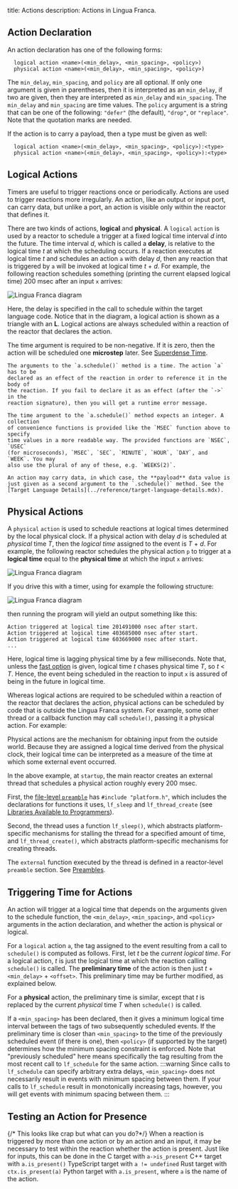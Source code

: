 title: Actions
description: Actions in Lingua Franca.

## Action Declaration

An action declaration has one of the following forms:

```lf
  logical action <name>(<min_delay>, <min_spacing>, <policy>)
  physical action <name>(<min_delay>, <min_spacing>, <policy>)
```

The `min_delay`, `min_spacing`, and `policy` are all optional.
If only one argument is given in parentheses, then it is interpreted as an `min_delay`,
if two are given, then they are interpreted as `min_delay` and `min_spacing`.
The `min_delay` and `min_spacing` are time values.
The `policy` argument is a string that can be one of the following:
`"defer"` (the default), `"drop"`, or `"replace"`. Note that the quotation marks are needed.


If the action is to carry a payload, then a type must be given as well:

```lf
  logical action <name>(<min_delay>, <min_spacing>, <policy>):<type>
  physical action <name>(<min_delay>, <min_spacing>, <policy>):<type>
```


## Logical Actions

Timers are useful to trigger reactions once or periodically. Actions are used to trigger reactions more irregularly. An action, like an output or input port, can carry data, but unlike a port, an action is visible only within the reactor that defines it.

There are two kinds of actions, **logical** and **physical**. A `logical` `action` is used by a reactor to schedule a trigger at a fixed logical time interval _d_ into the future. The time interval _d_, which is called a **delay**, is relative to the logical time _t_ at which the scheduling occurs. If a reaction executes at logical time _t_ and schedules an action `a` with delay _d_, then any reaction that is triggered by `a` will be invoked at logical time _t_ + _d_. For example, the following reaction schedules something (printing the current elapsed logical time) 200 msec after an input `x` arrives:



![Lingua Franca diagram](./../assets/images/diagrams/Schedule.svg)

Here, the delay is specified in the call to schedule within the target language code. Notice that in the diagram, a logical action is shown as a triangle with an **L**. Logical actions are always scheduled within a reaction of the reactor that declares the action.

The time argument is required to be non-negative. If it is zero, then the action will be scheduled one **microstep** later. See [Superdense Time](../writing-reactors/superdense-time.mdx).



    The arguments to the `a.schedule()` method is a time. The action `a` has to be
    declared as an effect of the reaction in order to reference it in the body of
    the reaction. If you fail to declare it as an effect (after the `->` in the
    reaction signature), then you will get a runtime error message.

    The time argument to the `a.schedule()` method expects an integer. A collection
    of convenience functions is provided like the `MSEC` function above to specify
    time values in a more readable way. The provided functions are `NSEC`, `USEC`
    (for microseconds), `MSEC`, `SEC`, `MINUTE`, `HOUR`, `DAY`, and `WEEK`. You may
    also use the plural of any of these, e.g. `WEEKS(2)`.

    An action may carry data, in which case, the **payload** data value is just given as a second argument to the `.schedule()` method. See the [Target Language Details](../reference/target-language-details.mdx).

  
## Physical Actions

A `physical` `action` is used to schedule reactions at logical times determined by the local physical clock. If a physical action with delay _d_ is scheduled at _physical_ time _T_, then the _logical time_ assigned to the event is _T_ + _d_. For example, the following reactor schedules the physical action `p` to trigger at a **logical time** equal to the **physical time** at which the input `x` arrives:



![Lingua Franca diagram](./../assets/images/diagrams/Physical.svg)

If you drive this with a timer, using for example the following structure:

![Lingua Franca diagram](./../assets/images/diagrams/PhysicalTest.svg)

then running the program will yield an output something like this:

```
Action triggered at logical time 201491000 nsec after start.
Action triggered at logical time 403685000 nsec after start.
Action triggered at logical time 603669000 nsec after start.
...
```

Here, logical time is lagging physical time by a few milliseconds. Note that, unless the [fast option](<../introduction.md#fast>) is given, logical time _t_ chases physical time _T_, so _t_ < _T_. Hence, the event being scheduled in the reaction to input `x` is assured of being in the future in logical time.

Whereas logical actions are required to be scheduled within a reaction of the reactor that declares the action, physical actions can be scheduled by code that is outside the Lingua Franca system. For example, some other thread or a callback function may call `schedule()`, passing it a physical action. For example:





Physical actions are the mechanism for obtaining input from the outside world. Because they are assigned a logical time derived from the physical clock, their logical time can be interpreted as a measure of the time at which some external event occurred.


In the above example, at `startup`, the main reactor creates an external thread that schedules a physical action roughly every 200 msec.

First, the [file-level `preamble`](../writing-reactors/preambles.mdx) has `#include "platform.h"`, which includes the declarations for functions it uses, `lf_sleep` and `lf_thread_create` (see [Libraries Available to Programmers](<../reference/target-language-details.mdx#libraries-available-to-programmers>)).

Second, the thread uses a function `lf_sleep()`, which abstracts platform-specific mechanisms for stalling the thread for a specified amount of time, and `lf_thread_create()`, which abstracts platform-specific mechanisms for creating threads.

The `external` function executed by the thread is defined in a reactor-level `preamble` section. See [Preambles](../writing-reactors/preambles.mdx).


## Triggering Time for Actions

An action will trigger at a logical time that depends on the arguments given to the schedule function, the `<min_delay>`, `<min_spacing>`, and `<policy>` arguments in the action declaration, and whether the action is physical or logical.

For a `logical` action `a`, the tag assigned to the event resulting from a call to `schedule()` is computed as follows. First, let _t_ be the _current logical time_. For a logical action, _t_ is just the logical time at which the reaction calling `schedule()` is called. The **preliminary time** of the action is then just _t_ + `<min_delay>` + `<offset>`. This preliminary time may be further modified, as explained below.

For a **physical** action, the preliminary time is similar, except that _t_ is replaced by the current _physical_ time _T_ when `schedule()` is called.

If a `<min_spacing>` has been declared, then it gives a minimum logical time
interval between the tags of two subsequently scheduled events. If the
preliminary time is closer than `<min_spacing>` to the time of the previously
scheduled event (if there is one), then `<policy>` (if supported by the target)
determines how the minimum spacing constraint is enforced.
Note that "previously scheduled" here means specifically the tag resulting from
the most recent call to `lf_schedule` for the same action.
:::warning
Since calls to `lf_schedule` can specify arbitrary extra delays,
`<min_spacing>` does not necessarily result in events with minimum spacing between them.
If your calls to `lf_schedule` result in monotonically increasing tags, however, you will
get events with minimum spacing between them.
:::


## Testing an Action for Presence

{/* This looks like crap but what can you do?*/}
When a reaction is triggered by more than one action or by an action and an input, it may be necessary to test within the reaction whether the action is present.
Just like for inputs, this can be done in the  <ShowOnly c inline>C target with `a->is_present`</ShowOnly>
  <ShowOnly cpp inline>C++ target with `a.is_present()`</ShowOnly>
  <ShowOnly ts inline>TypeScript target with `a != undefined`</ShowOnly>
  <ShowOnly rs inline>Rust target with `ctx.is_present(a)`</ShowOnly>
  <ShowOnly py inline>Python target with `a.is_present`</ShowOnly>, where `a` is the name of the action.
